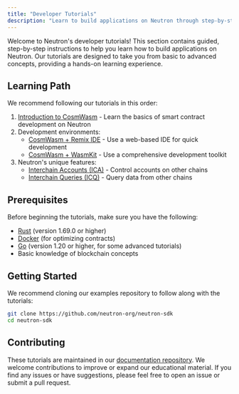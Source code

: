 ```yaml
---
title: "Developer Tutorials"
description: "Learn to build applications on Neutron through step-by-step tutorials"
---
```


Welcome to Neutron's developer tutorials! This section contains guided, step-by-step instructions to help you learn how to build applications on Neutron. Our tutorials are designed to take you from basic to advanced concepts, providing a hands-on learning experience.

## Learning Path

We recommend following our tutorials in this order:

1. [Introduction to CosmWasm](/developers/tutorials/introduction_to_cosmwasm) - Learn the basics of smart contract development on Neutron
2. Development environments:
   - [CosmWasm + Remix IDE](/developers/tutorials/cosmwasm_remix) - Use a web-based IDE for quick development
   - [CosmWasm + WasmKit](/developers/tutorials/cosmwasm_wasmkit) - Use a comprehensive development toolkit
3. Neutron's unique features:
   - [Interchain Accounts (ICA)](/developers/tutorials/cosmwasm_ica) - Control accounts on other chains
   - [Interchain Queries (ICQ)](/developers/tutorials/cosmwasm_icq) - Query data from other chains

## Prerequisites

Before beginning the tutorials, make sure you have the following:

- [Rust](https://www.rust-lang.org/tools/install) (version 1.69.0 or higher)
- [Docker](https://docs.docker.com/get-docker/) (for optimizing contracts)
- [Go](https://golang.org/doc/install) (version 1.20 or higher, for some advanced tutorials)
- Basic knowledge of blockchain concepts

## Getting Started

We recommend cloning our examples repository to follow along with the tutorials:

```bash
git clone https://github.com/neutron-org/neutron-sdk
cd neutron-sdk
```

## Contributing

These tutorials are maintained in our [documentation repository](https://github.com/neutron-org/docs). We welcome contributions to improve or expand our educational material. If you find any issues or have suggestions, please feel free to open an issue or submit a pull request. 